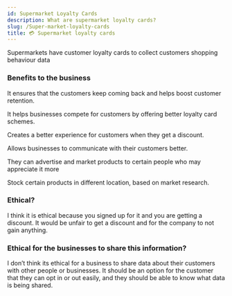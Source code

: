 ```yaml
---
id: Supermarket Loyalty Cards
description: What are supermarket loyalty cards?
slug: /Super-market-loyalty-cards
title: 💳 Supermarket loyalty cards
---
```



Supermarkets have customer loyalty cards to collect customers shopping behaviour data

### Benefits to the business

It ensures that the customers keep coming back and helps boost customer retention. 

It helps businesses compete for customers by offering better loyalty card schemes.

Creates a better experience for customers when they get a discount.

Allows businesses to communicate with their customers better. 

They can advertise and market products to certain people who may appreciate it more

Stock certain products in different location, based on market research.

### Ethical?

I think it is ethical because you signed up for it and you are getting a discount. It would be unfair to get a discount and for the company to not gain anything.

### Ethical for the businesses to share this information?

I don’t think its ethical for a business to share data about their customers with other people or businesses. It should be an option for the customer that they can opt in or out easily, and they should be able to know what data is being shared.